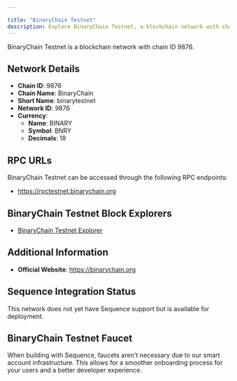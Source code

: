 ```yaml
---

title: "BinaryChain Testnet"
description: Explore BinaryChain Testnet, a blockchain network with chain ID 9876. Learn about its native currency, BINARY, and how to interact with the network.
---
```




BinaryChain Testnet is a blockchain network with chain ID 9876.

## Network Details

- **Chain ID**: 9876
- **Chain Name**: BinaryChain
- **Short Name**: binarytestnet
- **Network ID**: 9876
- **Currency**: 
  - **Name**: BINARY
  - **Symbol**: BNRY
  - **Decimals**: 18

## RPC URLs

BinaryChain Testnet can be accessed through the following RPC endpoints:

- https://rpctestnet.binarychain.org

## BinaryChain Testnet Block Explorers

- [BinaryChain Testnet Explorer](https://explorer.testnet.binarychain.org)

## Additional Information

- **Official Website**: https://binarychain.org

## Sequence Integration Status

This network does not yet have Sequence support but is available for deployment.

## BinaryChain Testnet Faucet

When building with Sequence, faucets aren't necessary due to our smart account infrastructure. This allows for a smoother onboarding process for your users and a better developer experience.
